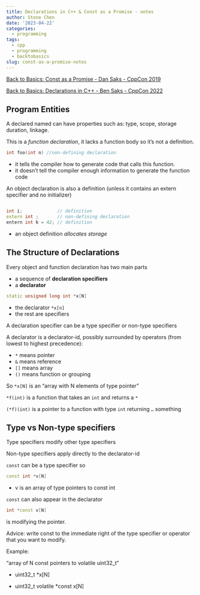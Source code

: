 ```yaml
---
title: Declarations in C++ & Const as a Promise - notes
author: Stone Chen
date: '2023-04-22'
categories:
  - programming
tags:
  - cpp
  - programming
  - backtobasics
slug: const-as-a-promise-notes
---
```


[Back to Basics: Const as a Promise - Dan Saks - CppCon 2019](https://www.youtube.com/watch?v=NZtr93iL3R0)

[Back to Basics: Declarations in C++ - Ben Saks - CppCon 2022](https://www.youtube.com/watch?v=IK4GhjmSC6w)

## Program Entities

A declared named can have properties such as: type, scope, storage duration, linkage.

This is a *function declaration*, it lacks a function body so it's not a definition.

``` cpp
int foo(int n) //non-defining declaration
```

-   it tells the compiler how to generate code that calls this function.
-   it doesn't tell the compiler enough information to generate the function code

An object declaration is also a definition (unless it contains an extern specifier and no initializer)

``` cpp

int i;             // definition
extern int ;       // non-defining declaration
entern int k = 42; // definition
```

-   an object definition *allocates storage*

## The Structure of Declarations

Every object and function declaration has two main parts

-   a sequence of **declaration specifiers**
-   a **declarator**

``` cpp
static unsigned long int *x[N]
```

-   the declarator `*x[n]`
-   the rest are specifiers

A declaration specifier can be a type specifier or non-type specifiers

A declarator is a declarator-id, possibly surrounded by operators (from lowest to highest precedence):

-   `*` means pointer
-   `&` means reference
-   `[]` means array
-   `()` means function or grouping

So `*x[N]` is an "array with N elements of type pointer"

`*f(int)` is a function that takes an `int` and returns a `*`

`(*f)(int)` is a pointer to a function with type `int` returning `…` something

## Type vs Non-type specifiers

Type specifiers modify other type specifiers

Non-type specifiers apply directly to the declarator-id

`const` can be a type specifier so

``` cpp
const int *v[N]
```

-   v is an array of type pointers to const int

`const` can also appear in the declarator

``` cpp
int *const v[N]
```

is modifying the pointer.

Advice: write const to the immediate right of the type specifier or operator that you want to modify.

Example:

"array of N const pointers to volatile uint32_t"

-   uint32_t \*x[N]

-   uint32_t volatile \*const x[N]
